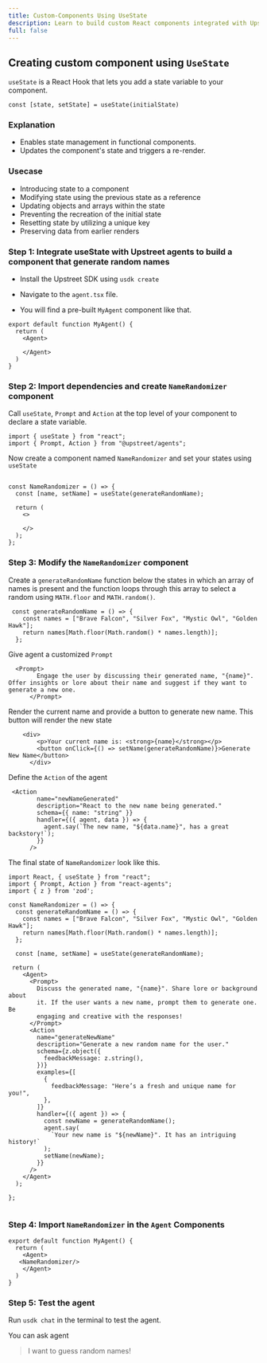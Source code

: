 ```yaml
---
title: Custom-Components Using UseState
description: Learn to build custom React components integrated with Upstreet Agents SDK, leveraging hooks like useState and useEffect for state management and AI-driven interactions..
full: false
---
```



## Creating custom component using `UseState`

`useState` is a React Hook that lets you add a state variable to your component.
```tsx
const [state, setState] = useState(initialState)
```

### Explanation

- Enables state management in functional components.
- Updates the component's state and triggers a re-render.

### Usecase

- Introducing state to a component
- Modifying state using the previous state as a reference
- Updating objects and arrays within the state
- Preventing the recreation of the initial state
- Resetting state by utilizing a unique key
- Preserving data from earlier renders


### Step 1:  Integrate useState with Upstreet agents to build a component that generate random names

- Install the Upstreet SDK using `usdk create`

- Navigate to the `agent.tsx` file.

- You will find a pre-built `MyAgent` component like that. 
```tsx
export default function MyAgent() {
  return (
    <Agent>
   
    </Agent>
  )
}
```

### Step 2: Import dependencies and create `NameRandomizer` component 


Call `useState`, `Prompt` and `Action` at the top level of your component to declare a state variable.

```tsx
import { useState } from "react";
import { Prompt, Action } from "@upstreet/agents";
```
Now create a component named `NameRandomizer` and set your states using `useState`

```tsx

const NameRandomizer = () => {
  const [name, setName] = useState(generateRandomName);

  return (
    <>
      
    </>
  );
};
```

### Step 3: Modify the `NameRandomizer` component 


Create a `generateRandomName`  function below the states in which an array of names is present and the function loops through this array to select a random using 
`MATH.floor` and `MATH.random()`.

```tsx
 const generateRandomName = () => {
    const names = ["Brave Falcon", "Silver Fox", "Mystic Owl", "Golden Hawk"];
    return names[Math.floor(Math.random() * names.length)];
  };
```

Give agent a customized `Prompt` 

```tsx
  <Prompt>
        Engage the user by discussing their generated name, "{name}". Offer insights or lore about their name and suggest if they want to generate a new one.
      </Prompt>
```

Render the current name and provide a button to generate new name. This button will render the new state

```tsx
    <div>
        <p>Your current name is: <strong>{name}</strong></p>
        <button onClick={() => setName(generateRandomName)}>Generate New Name</button>
      </div>
```

Define the `Action` of the agent
```tsx
 <Action
        name="newNameGenerated"
        description="React to the new name being generated."
        schema={{ name: "string" }}
        handler={({ agent, data }) => {
          agent.say(`The new name, "${data.name}", has a great backstory!`);
        }}
      />
```

The final state of `NameRandomizer` look like this.

```tsx
import React, { useState } from "react";
import { Prompt, Action } from "react-agents";
import { z } from 'zod';

const NameRandomizer = () => {
  const generateRandomName = () => {
    const names = ["Brave Falcon", "Silver Fox", "Mystic Owl", "Golden Hawk"];
    return names[Math.floor(Math.random() * names.length)];
  };

  const [name, setName] = useState(generateRandomName);

 return (
    <Agent>
      <Prompt>
        Discuss the generated name, "{name}". Share lore or background about
        it. If the user wants a new name, prompt them to generate one. Be
        engaging and creative with the responses!
      </Prompt>
      <Action
        name="generateNewName"
        description="Generate a new random name for the user."
        schema={z.object({
          feedbackMessage: z.string(),
        })}
        examples={[
          {
            feedbackMessage: "Here’s a fresh and unique name for you!",
          },
        ]}
        handler={({ agent }) => {
          const newName = generateRandomName();
          agent.say(
            `Your new name is "${newName}". It has an intriguing history!`
          );
          setName(newName);
        }}
      />
    </Agent>
  );

};


```
### Step 4: Import `NameRandomizer` in the `Agent` Components

```tsx
export default function MyAgent() {
  return (
    <Agent>
   <NameRandomizer/>
    </Agent>
  )
}
```

### Step 5: Test the agent

Run `usdk chat` in the terminal to test the agent.

You can ask agent

> I want to guess random names!


